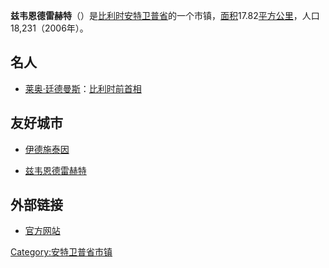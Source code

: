 {{Unreferenced|time=2018-08-13T06:24:51+00:00}}
{{coord|51|13|N|04|20|E|display=title}}
'''兹韦恩德雷赫特'''（{{lang-nl|Zwijndrecht}}）是[[比利时|比利时]][[安特卫普省|安特卫普省]]的一个市镇，[[面积|面积]]17.82[[平方公里|平方公里]]，人口18,231（2006年）。

== 名人 ==
* [[莱奥·廷德曼斯|莱奥·廷德曼斯]]：[[比利時首相|比利时前首相]]

==友好城市==
* {{DEU}}[[伊德施泰因|伊德施泰因]]
* {{NLD}}[[兹韦恩德雷赫特_(荷兰)|兹韦恩德雷赫特]]

== 外部链接 ==
* {{nl icon}} [http://www.zwijndrecht.be 官方网站] {{Wayback|url=http://www.zwijndrecht.be/ |date=20201027063140 }}

{{安特卫普省市区}}
{{Belgium-geo-stub}}
{{DEFAULTSORT:Zwijndrecht}}

[[Category:安特卫普省市镇|Category:安特卫普省市镇]]